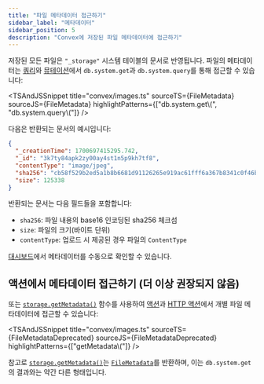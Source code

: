 ```yaml
---
title: "파일 메타데이터 접근하기"
sidebar_label: "메타데이터"
sidebar_position: 5
description: "Convex에 저장된 파일 메타데이터에 접근하기"
---
```



저장된 모든 파일은 `"_storage"` 시스템 테이블의 문서로 반영됩니다.
파일의 메타데이터는 [쿼리](/functions/query-functions.mdx)와 [뮤테이션](/functions/mutation-functions.mdx)에서 `db.system.get`과 `db.system.query`를 통해 접근할 수 있습니다:

<TSAndJSSnippet
  title="convex/images.ts"
  sourceTS={FileMetadata}
  sourceJS={FileMetadata}
  highlightPatterns={["db.system.get\\(", "db.system.query\\("]}
/>

다음은 반환되는 문서의 예시입니다:

```json
{
  "_creationTime": 1700697415295.742,
  "_id": "3k7ty84apk2zy00ay4st1n5p9kh7tf8",
  "contentType": "image/jpeg",
  "sha256": "cb58f529b2ed5a1b8b6681d91126265e919ac61fff6a367b8341c0f46b06a5bd",
  "size": 125338
}
```

반환되는 문서는 다음 필드들을 포함합니다:

- `sha256`: 파일 내용의 base16 인코딩된 sha256 체크섬
- `size`: 파일의 크기(바이트 단위)
- `contentType`: 업로드 시 제공된 경우 파일의 `ContentType`

[대시보드](/dashboard/deployments/files.md)에서 메타데이터를 수동으로 확인할 수 있습니다.

## 액션에서 메타데이터 접근하기 (더 이상 권장되지 않음)

또는 [`storage.getMetadata()`](/api/interfaces/server.StorageReader#getmetadata) 함수를 사용하여 [액션](/functions/actions.mdx)과 [HTTP 액션](/functions/http-actions.mdx)에서 개별 파일 메타데이터에 접근할 수 있습니다:

<TSAndJSSnippet
  title="convex/images.ts"
  sourceTS={FileMetadataDeprecated}
  sourceJS={FileMetadataDeprecated}
  highlightPatterns={["getMetadata\\("]}
/>

참고로 [`storage.getMetadata()`](/api/interfaces/server.StorageReader#getmetadata)는 [`FileMetadata`](/api/modules/server#filemetadata)를 반환하며, 이는 `db.system.get`의 결과와는 약간 다른 형태입니다.
